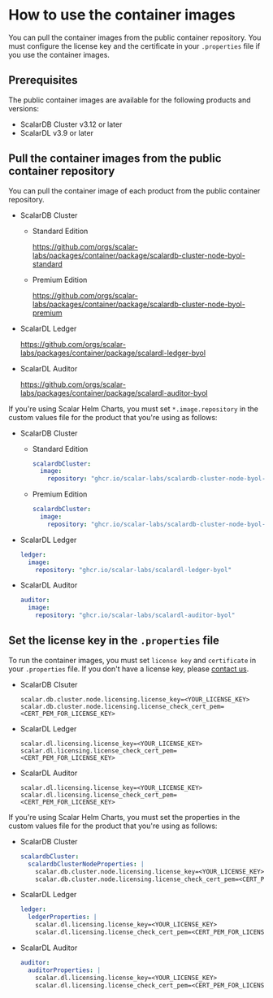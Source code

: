 # How to use the container images

You can pull the container images from the public container repository. You must configure the license key and the certificate in your `.properties` file if you use the container images.

## Prerequisites

The public container images are available for the following products and versions:

* ScalarDB Cluster v3.12 or later
* ScalarDL v3.9 or later

## Pull the container images from the public container repository

You can pull the container image of each product from the public container repository.

* ScalarDB Cluster
  * Standard Edition

    https://github.com/orgs/scalar-labs/packages/container/package/scalardb-cluster-node-byol-standard

  * Premium Edition

    https://github.com/orgs/scalar-labs/packages/container/package/scalardb-cluster-node-byol-premium

* ScalarDL Ledger

  https://github.com/orgs/scalar-labs/packages/container/package/scalardl-ledger-byol

* ScalarDL Auditor

  https://github.com/orgs/scalar-labs/packages/container/package/scalardl-auditor-byol

If you're using Scalar Helm Charts, you must set `*.image.repository` in the custom values file for the product that you're using as follows:

* ScalarDB Cluster
  * Standard Edition

    ```yaml
    scalardbCluster:
      image:
        repository: "ghcr.io/scalar-labs/scalardb-cluster-node-byol-standard"
    ```

  * Premium Edition

    ```yaml
    scalardbCluster:
      image:
        repository: "ghcr.io/scalar-labs/scalardb-cluster-node-byol-premium"
    ```

* ScalarDL Ledger

  ```yaml
  ledger:
    image:
      repository: "ghcr.io/scalar-labs/scalardl-ledger-byol"
  ```

* ScalarDL Auditor

  ```yaml
  auditor:
    image:
      repository: "ghcr.io/scalar-labs/scalardl-auditor-byol"
  ```

## Set the license key in the `.properties` file

To run the container images, you must set `license key` and `certificate` in your `.properties` file. If you don't have a license key, please [contact us](https://www.scalar-labs.com/contact).

* ScalarDB Clsuter

  ```properties
  scalar.db.cluster.node.licensing.license_key=<YOUR_LICENSE_KEY>
  scalar.db.cluster.node.licensing.license_check_cert_pem=<CERT_PEM_FOR_LICENSE_KEY>
  ```

* ScalarDL Ledger

  ```properties
  scalar.dl.licensing.license_key=<YOUR_LICENSE_KEY>
  scalar.dl.licensing.license_check_cert_pem=<CERT_PEM_FOR_LICENSE_KEY>
  ```

* ScalarDL Auditor

  ```properties
  scalar.dl.licensing.license_key=<YOUR_LICENSE_KEY>
  scalar.dl.licensing.license_check_cert_pem=<CERT_PEM_FOR_LICENSE_KEY>
  ```

If you're using Scalar Helm Charts, you must set the properties in the custom values file for the product that you're using as follows:

* ScalarDB Cluster

  ```yaml
  scalardbCluster:
    scalardbClusterNodeProperties: |
      scalar.db.cluster.node.licensing.license_key=<YOUR_LICENSE_KEY>
      scalar.db.cluster.node.licensing.license_check_cert_pem=<CERT_PEM_FOR_LICENSE_KEY>
  ```

* ScalarDL Ledger

  ```yaml
  ledger:
    ledgerProperties: |
      scalar.dl.licensing.license_key=<YOUR_LICENSE_KEY>
      scalar.dl.licensing.license_check_cert_pem=<CERT_PEM_FOR_LICENSE_KEY>
  ```

* ScalarDL Auditor

  ```yaml
  auditor:
    auditorProperties: |
      scalar.dl.licensing.license_key=<YOUR_LICENSE_KEY>
      scalar.dl.licensing.license_check_cert_pem=<CERT_PEM_FOR_LICENSE_KEY>
  ```

